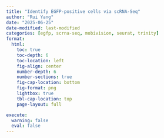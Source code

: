 ```yaml
---
title: "Identify EGFP-positive cells via scRNA-Seq"
author: "Rui Yang"
date: "2025-06-25"
date-modified: last-modified
categories: [egfp, scrna-seq, mobivision, seurat, trinity]
format:
  html:
    toc: true
    toc-depth: 6
    toc-location: left
    fig-align: center
    number-depth: 6
    number-sections: true
    fig-cap-location: bottom
    fig-format: png
    lightbox: true
    tbl-cap-location: top
    page-layout: full

execute:
  warning: false
  eval: false
---
```

